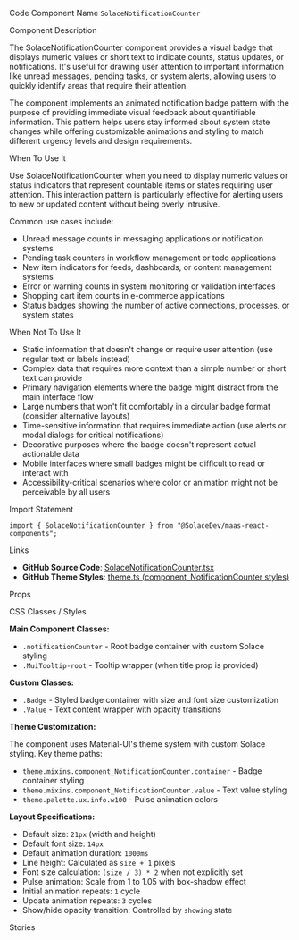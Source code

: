 
<Meta of={SolaceNotificationCounterStories} />

<Title>Solace Notification Counter</Title>

<Description of={SolaceNotificationCounterStories} />

<Subtitle>Code Component Name</Subtitle>
`SolaceNotificationCounter`

<Subtitle>Component Description</Subtitle>

The SolaceNotificationCounter component provides a visual badge that displays numeric values or short text to indicate counts, status updates, or notifications. It's useful for drawing user attention to important information like unread messages, pending tasks, or system alerts, allowing users to quickly identify areas that require their attention.

The component implements an animated notification badge pattern with the purpose of providing immediate visual feedback about quantifiable information. This pattern helps users stay informed about system state changes while offering customizable animations and styling to match different urgency levels and design requirements.

<Subtitle>When To Use It</Subtitle>

Use SolaceNotificationCounter when you need to display numeric values or status indicators that represent countable items or states requiring user attention. This interaction pattern is particularly effective for alerting users to new or updated content without being overly intrusive.

Common use cases include:

- Unread message counts in messaging applications or notification systems
- Pending task counters in workflow management or todo applications
- New item indicators for feeds, dashboards, or content management systems
- Error or warning counts in system monitoring or validation interfaces
- Shopping cart item counts in e-commerce applications
- Status badges showing the number of active connections, processes, or system states

<Subtitle>When Not To Use It</Subtitle>

- Static information that doesn't change or require user attention (use regular text or labels instead)
- Complex data that requires more context than a simple number or short text can provide
- Primary navigation elements where the badge might distract from the main interface flow
- Large numbers that won't fit comfortably in a circular badge format (consider alternative layouts)
- Time-sensitive information that requires immediate action (use alerts or modal dialogs for critical notifications)
- Decorative purposes where the badge doesn't represent actual actionable data
- Mobile interfaces where small badges might be difficult to read or interact with
- Accessibility-critical scenarios where color or animation might not be perceivable by all users

<Subtitle>Import Statement</Subtitle>

```tsx
import { SolaceNotificationCounter } from "@SolaceDev/maas-react-components";
```

<Subtitle>Links</Subtitle>

- **GitHub Source Code**: [SolaceNotificationCounter.tsx](https://github.com/SolaceDev/maas-react-components/blob/main/src/components/SolaceNotificationCounter.tsx)
- **GitHub Theme Styles**: <a href="https://github.com/SolaceDev/maas-react-components/blob/main/src/resources/theme.ts#:~:text=component_NotificationCounter" target="_blank">theme.ts (component_NotificationCounter styles)</a>

<Subtitle>Props</Subtitle>

<ArgTypes of={SolaceNotificationCounterStories} />

<Subtitle>CSS Classes / Styles</Subtitle>

**Main Component Classes:**

- `.notificationCounter` - Root badge container with custom Solace styling
- `.MuiTooltip-root` - Tooltip wrapper (when title prop is provided)

**Custom Classes:**

- `.Badge` - Styled badge container with size and font size customization
- `.Value` - Text content wrapper with opacity transitions

**Theme Customization:**

The component uses Material-UI's theme system with custom Solace styling. Key theme paths:

- `theme.mixins.component_NotificationCounter.container` - Badge container styling
- `theme.mixins.component_NotificationCounter.value` - Text value styling
- `theme.palette.ux.info.w100` - Pulse animation colors

**Layout Specifications:**

- Default size: `21px` (width and height)
- Default font size: `14px`
- Default animation duration: `1000ms`
- Line height: Calculated as `size + 1` pixels
- Font size calculation: `(size / 3) * 2` when not explicitly set
- Pulse animation: Scale from 1 to 1.05 with box-shadow effect
- Initial animation repeats: `1` cycle
- Update animation repeats: `3` cycles
- Show/hide opacity transition: Controlled by `showing` state

<Subtitle>Stories</Subtitle>

<CustomStories />

